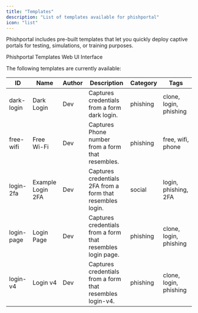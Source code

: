 ```yaml
---
title: "Templates"
description: "List of templates available for phishportal"
icon: "list"
---
```



Phishportal includes pre-built templates that let you quickly deploy captive portals for testing, simulations, or training purposes. 

<Card title="Phishportal templates" img="/images/pro/phishportal/templates.png">
    Phishportal Templates Web UI Interface
</Card>

The following templates are currently available:

| ID           | Name               | Author | Description                                        | Category | Tags                     |
|--------------|------------------|--------|---------------------------------------------------|----------|--------------------------|
| dark-login   | Dark Login        | Dev    | Captures credentials from a form dark login. | phishing | clone, login, phishing  |
| free-wifi    | Free Wi-Fi        | Dev    | Captures Phone number from a form that resembles. | phishing | free, wifi, phone        |
| login-2fa    | Example Login 2FA | Dev    | Captures credentials 2FA from a form that resembles login. | social   | login, phishing, 2FA     |
| login-page   | Login Page        | Dev    | Captures credentials from a form that resembles login page. | phishing | clone, login, phishing  |
| login-v4     | Login v4          | Dev    | Captures credentials from a form that resembles login-v4. | phishing | clone, login, phishing  |

